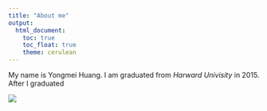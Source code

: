 ```yaml
---
title: "About me"
output: 
  html_document:
    toc: true
    toc_float: true
    theme: cerulean
---
```

My name is Yongmei Huang. I am graduated from _Harward Univisity_ in 2015. After I graduated



![](image/mypicture.jpg)